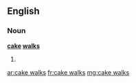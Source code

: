 ==English==

===Noun===
'''[[cake]] [[walks]]'''

# {{plural of|[[cake walk]]}}

[[ar:cake walks]]
[[fr:cake walks]]
[[mg:cake walks]]